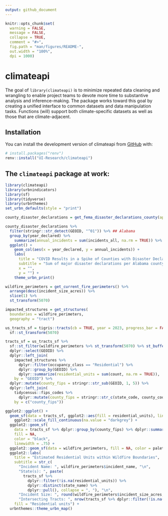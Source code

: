 ```yaml
---
output: github_document
---
```


<!-- README.md is generated from README.Rmd. Please edit that file -->

```r
knitr::opts_chunk$set(
  warning = FALSE,
  message = FALSE,
  collapse = TRUE,
  comment = "#>",
  fig.path = "man/figures/README-",
  out.width = "100%",
  dpi = 1000)
```

# climateapi

<!-- badges: start -->
<!-- badges: end -->

The goal of `library(climateapi)` is to minimize repeated data cleaning and wrangling
to enable project teams to devote more time to substantive analysis and inference-making.
The package works toward this goal by creating a unified interface to common datasets
and data manipulation tasks. Functions (will) support both climate-specific datasets
as well as those that are climate-adjacent.

## Installation

You can install the development version of climateapi from [GitHub](https://github.com/) with:

``` r
# install.packages("renv")
renv::install("UI-Research/climateapi")
```

## The `climateapi` package at work:

```r
library(climateapi)
library(urbnindicators)
library(sf)
library(tidyverse)
library(urbnthemes)
set_urbn_defaults(style = "print")
```

```r
county_disaster_declarations = get_fema_disaster_declarations_county(api = TRUE)

county_disaster_declarations %>%
  filter(stringr::str_detect(GEOID, "^01")) %>% ## Alabama
  group_by(year_declared) %>%
    summarize(annual_incidents = sum(incidents_all, na.rm = TRUE)) %>%
  ggplot() +
    geom_col(aes(x = year_declared, y = annual_incidents)) +
    labs(
      title = "COVID Results in a Spike of Counties with Disaster Declarations in 2020",
      subtitle = "Sum of major disaster declarations per Alabama county, by year",
      x = "",
      y = "") +
    theme_urbn_print()
```

```r
wildfire_perimeters = get_current_fire_perimeters() %>%
  arrange(desc(incident_size_acres)) %>%
  slice(1) %>%
  st_transform(5070)

impacted_structures = get_structures(
  boundaries = wildfire_perimeters,
  geography = "tract")

us_tracts_sf = tigris::tracts(cb = TRUE, year = 2023, progress_bar = FALSE) %>%
  sf::st_transform(5070)

tracts_sf = us_tracts_sf %>%
  sf::st_filter(wildfire_perimeters %>% st_transform(5070) %>% st_buffer(10000)) %>%
  dplyr::select(GEOID) %>%
  dplyr::left_join(
    impacted_structures %>% 
      dplyr::filter(occupancy_class == "Residential") %>%
      dplyr::group_by(GEOID) %>%
      dplyr::summarize(residential_units = sum(count, na.rm = TRUE)), 
    by = "GEOID") %>%
  dplyr::mutate(county_fips = stringr::str_sub(GEOID, 1, 5)) %>%
  dplyr::left_join(
    tidycensus::fips_codes %>% 
      dplyr::mutate(county_fips = stringr::str_c(state_code, county_code)), 
    by = c("county_fips"))

ggplot2::ggplot() +
  geom_sf(data = tracts_sf, ggplot2::aes(fill = residential_units), linewidth = .6) +
    ggplot2::scale_fill_continuous(na.value = "darkgrey") +
  ggplot2::geom_sf(
    data = tracts_sf %>% dplyr::group_by(county_fips) %>% dplyr::summarize(), 
    fill = NA, 
    color = "black",
    linewidth = .75) +
  ggplot2::geom_sf(data = wildfire_perimeters, fill = NA, color = palette_urbn_magenta[5], linewidth = .75) +
  ggplot2::labs(
    title = "Estimated Residential Units within Wildfire Boundaries",
    subtitle = str_c(
      "Incident Name: ", wildfire_perimeters$incident_name, "\n",
      "State(s): ", paste(
        tracts_sf %>% 
          dplyr::filter(!is.na(residential_units)) %>% 
          dplyr::distinct(state_name) %>%
          dplyr::pull(), collapse = ", "), "\n",
      "Incident Size: ", round(wildfire_perimeters$incident_size_acres, 0), " acres", "\n",
      "Intersecting Tracts: ", nrow(tracts_sf %>% dplyr::filter(!is.na(residential_units)))),
    fill = "Residential units") +
  urbnthemes::theme_urbn_map()
```

